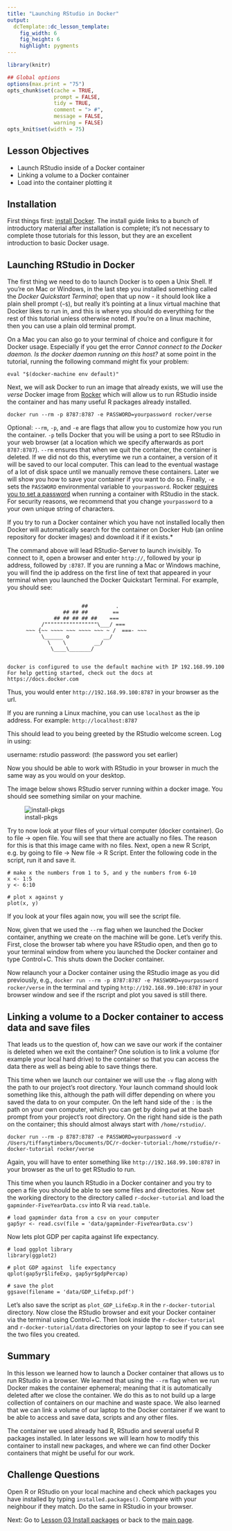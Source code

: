 ```yaml
---
title: "Launching RStudio in Docker"
output:
  dcTemplate::dc_lesson_template:
    fig_width: 6
    fig_height: 6
    highlight: pygments
---
```



```r
library(knitr)

## Global options
options(max.print = "75")
opts_chunk$set(cache = TRUE,
               prompt = FALSE,
               tidy = TRUE,
               comment = "> #",
               message = FALSE,
               warning = FALSE)
opts_knit$set(width = 75)
```

## Lesson Objectives

- Launch RStudio inside of a Docker container
- Linking a volume to a Docker container
- Load into the container plotting it

## Installation

First things first: [install Docker](https://docs.docker.com/engine/getstarted/step_one/). The install guide links to a bunch of introductory material after installation is complete; it's not necessary to complete those tutorials for this lesson, but they are an excellent introduction to basic Docker usage.

## Launching RStudio in Docker

The first thing we need to do to launch Docker is to open a Unix Shell. If you're on Mac or Windows, in the last step you installed something called the *Docker Quickstart Terminal*; open that up now - it should look like a plain shell prompt (`~$`), but really it's pointing at a linux virtual machine that Docker likes to run in, and this is where you should do everything for the rest of this tutorial unless otherwise noted. If you're on a linux machine, then you can use a plain old terminal prompt. 

On a Mac you can also go to your terminal of choice and configure it for Docker usage. Especially if you get the error *Cannot connect to the Docker daemon. Is the docker daemon running on this host?* at some point in the tutorial, running the following command might fix your problem:

~~~
eval "$(docker-machine env default)"
~~~


Next, we will ask Docker to run an image that already exists, we will use the *verse* Docker image from [Rocker](https://github.com/rocker-org/rocker/wiki) which will allow us to run RStudio inside the container and has many useful R packages already installed. 

~~~
docker run --rm -p 8787:8787 -e PASSWORD=yourpassword rocker/verse
~~~

Optional:
`--rm`, `-p`, and `-e` are flags that allow you to customize how you run the container. `-p` tells Docker that you will be using a port to see RStudio in your web browser (at a location which we specify afterwards as port `8787:8787`). `--rm` ensures that when we quit the container, the container is deleted. If we did not do this, everytime we run a container, a version of it will be saved to our local computer. This can lead to the eventual wastage of a lot of disk space until we manually remove these containers. Later we will show you how to save your container if you want to do so. Finally, `-e` sets the `PASSWORD` environmental variable to `yourpassword`. Rocker [requires you to set a password](https://github.com/rocker-org/rocker-versioned/blob/master/rstudio/README.md) when running a container with RStudio in the stack. For security reasons, we recommend that you change `yourpassword` to a your own unique string of characters.

If you try to run a Docker container which you have not installed locally then Docker will automatically search for the container on Docker Hub (an online repository for docker images) and download it if it exists.*

The command above will lead RStudio-Server to launch invisibly. To connect to it, open a browser and enter `http://`, followed by your ip address, followed by `:8787`. If you are running a Mac or Windows machine, you will find the ip address on the first line of text that appeared in your terminal when you launched the Docker Quickstart Terminal. For example, you should see:

~~~

                        ##         .
                  ## ## ##        ==
               ## ## ## ## ##    ===
           /"""""""""""""""""\___/ ===
      ~~~ {~~ ~~~~ ~~~ ~~~~ ~~~ ~ /  ===- ~~~
           \______ o           __/
             \    \         __/
              \____\_______/


docker is configured to use the default machine with IP 192.168.99.100
For help getting started, check out the docs at https://docs.docker.com
~~~

Thus, you would enter `http://192.168.99.100:8787` in your browser as the url.

If you are running a Linux machine, you can use `localhost` as the ip address. For example: `http://localhost:8787`

This should lead to you being greeted by the RStudio welcome screen. Log in using:

username: rstudio
password: (the password you set earlier)

Now you should be able to work with RStudio in your browser in much the same way as you would on your desktop.

The image below shows RStudio server running within a docker image. You should see something similar on your machine.

![install-pkgs](files/install-pkgs.png)

Try to now look at your files of your virtual computer (docker container). Go to
file -> open file. You will see that there are actually no files. The reason for
this is that this image came with no files.
Next, open a new R Script, e.g. by going to file -> New file -> R Script. 
Enter the following code in the script, run it and save it.

~~~
# make x the numbers from 1 to 5, and y the numbers from 6-10
x <- 1:5
y <- 6:10

# plot x against y
plot(x, y)
~~~

If you look at your files again now, you will see the script file.

Now, given that we used the `--rm` flag when we launched the Docker container, anything we create on the machine will be gone. Let's verify this. First, close the browser tab where you have RStudio open, and then go to your terminal window from where you launched the Docker container and type Control+C. This shuts down the Docker container.

Now relaunch your a Docker container using the RStudio image as you did previously, e.g., `docker run --rm -p 8787:8787 -e PASSWORD=yourpassword rocker/verse` in the terminal and typing `http://192.168.99.100:8787` in your browser window and see if the rscript and plot you saved is still there.

## Linking a volume to a Docker container to access data and save files

That leads us to the question of, how can we save our work if the container is deleted when we exit the container? One solution is to link a volume (for example your local hard drive) to the container so that you can access the data there as well as being able to save things there.

This time when we launch our container we will use the `-v` flag along with the path to our project's root directory. Your launch command should look something like this, although the path will differ depending on where you saved the data to on your computer. On the left hand side of the `:` is the path
on your own computer, which you can get by doing `pwd` at the bash prompt from your project's root directory. On the right hand side is the path on the container; this should almost always start with `/home/rstudio/`.


~~~
docker run --rm -p 8787:8787 -e PASSWORD=yourpassword -v /Users/tiffanytimbers/Documents/DC/r-docker-tutorial:/home/rstudio/r-docker-tutorial rocker/verse
~~~

Again, you will have to enter something like `http://192.168.99.100:8787` in your browser as the url to get RStudio to run. 

This time when you launch RStudio in a Docker container and you try to open a file you should be able to see some files and directories. Now set the working directory to the directory called `r-docker-tutorial` and load the `gapminder-FiveYearData.csv` into R via `read.table`.

~~~
# load gapminder data from a csv on your computer
gap5yr <- read.csv(file = 'data/gapminder-FiveYearData.csv')
~~~

Now lets plot GDP per capita against  life expectancy.

~~~
# load ggplot library
library(ggplot2)

# plot GDP against  life expectancy
qplot(gap5yr$lifeExp, gap5yr$gdpPercap)

# save the plot
ggsave(filename = 'data/GDP_LifeExp.pdf')
~~~

Let's also save the script as `plot_GDP_LifeExp.R` in the `r-docker-tutorial` directory. Now close the RStudio browser and exit your Docker container via the terminal using Control+C. Then look inside the `r-docker-tutorial` and `r-docker-tutorial/data` directories on your laptop to see if you can see the two files you created.

## Summary

In this lesson we learned how to launch a Docker container that allows us to run RStudio in a browser. We learned that using the `--rm` flag when we run Docker makes the container ephemeral; meaning that it is automatically deleted after we close the container. We do this as to not build up a large collection of containers on our machine and waste space. We also learned that we can link a volume of our laptop to the Docker container if we want to be able to access and save data, scripts and any other files. 

The container we used already had R, RStudio and several useful R packages installed. In later lessons we will learn how to modify this container to install new packages, and where we can find other Docker containers that might be useful for our work.

## Challenge Questions 
Open R or RStudio on your local machine and check which packages you have installed by 
typing `installed.packages()`. Compare with your neighbour if they match. Do the same
in RStudio in your browser. 


Next: Go to [Lesson 03 Install packages](03-install-packages.html) or back to the 
[main page](http://ropenscilabs.github.io/r-docker-tutorial/).

